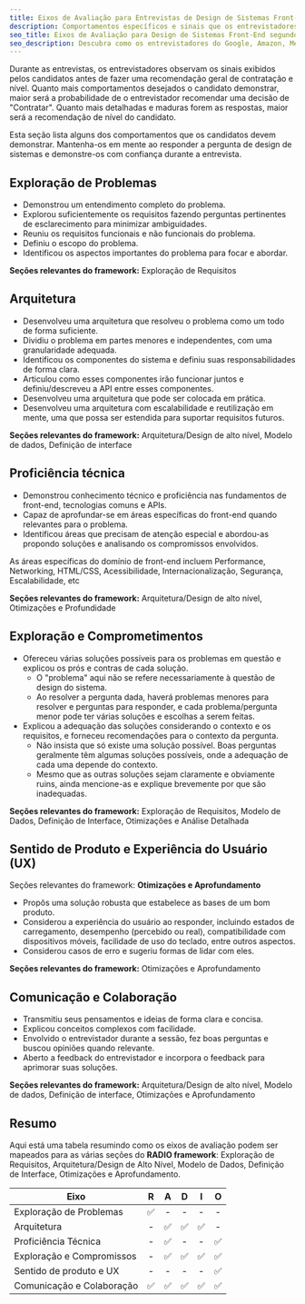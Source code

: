 ```yaml
---
title: Eixos de Avaliação para Entrevistas de Design de Sistemas Front-End
description: Comportamentos específicos e sinais que os entrevistadores observam durante entrevistas de design de sistemas front-end.
seo_title: Eixos de Avaliação para Design de Sistemas Front-End segundo ex-entrevistadores
seo_description: Descubra como os entrevistadores do Google, Amazon, Meta, Microsoft e outras empresas de tecnologia avaliam você nas entrevistas de design de sistemas front-end
---
```


Durante as entrevistas, os entrevistadores observam os sinais exibidos pelos candidatos antes de fazer uma recomendação geral de contratação e nível. Quanto mais comportamentos desejados o candidato demonstrar, maior será a probabilidade de o entrevistador recomendar uma decisão de "Contratar". Quanto mais detalhadas e maduras forem as respostas, maior será a recomendação de nível do candidato.

Esta seção lista alguns dos comportamentos que os candidatos devem demonstrar. Mantenha-os em mente ao responder a pergunta de design de sistemas e demonstre-os com confiança durante a entrevista.

## Exploração de Problemas

-   Demonstrou um entendimento completo do problema.
-   Explorou suficientemente os requisitos fazendo perguntas pertinentes de esclarecimento para minimizar ambiguidades.
-   Reuniu os requisitos funcionais e não funcionais do problema.
-   Definiu o escopo do problema.
-   Identificou os aspectos importantes do problema para focar e abordar.

<div className="mt-6 space-x-1 space-y-1 text-xs">
  <strong className="font-medium">Seções relevantes do framework:</strong>
  Exploração de Requisitos
</div>

## Arquitetura

-   Desenvolveu uma arquitetura que resolveu o problema como um todo de forma suficiente.
-   Dividiu o problema em partes menores e independentes, com uma granularidade adequada.
-   Identificou os componentes do sistema e definiu suas responsabilidades de forma clara.
-   Articulou como esses componentes irão funcionar juntos e definiu/descreveu a API entre esses componentes.
-   Desenvolveu uma arquitetura que pode ser colocada em prática.
-   Desenvolveu uma arquitetura com escalabilidade e reutilização em mente, uma que possa ser estendida para suportar requisitos futuros.

<div className="mt-6 space-x-1 space-y-1 text-xs">
  <strong className="font-medium">Seções relevantes do framework:</strong>
  Arquitetura/Design de alto nível, Modelo de dados, Definição de interface
</div>

## Proficiência técnica

-   Demonstrou conhecimento técnico e proficiência nas fundamentos de front-end, tecnologias comuns e APIs.
-   Capaz de aprofundar-se em áreas específicas do front-end quando relevantes para o problema.
-   Identificou áreas que precisam de atenção especial e abordou-as propondo soluções e analisando os compromissos envolvidos.

As áreas específicas do domínio de front-end incluem Performance, Networking, HTML/CSS, Acessibilidade, Internacionalização, Segurança, Escalabilidade, etc

<div className="mt-6 space-x-1 space-y-1 text-xs">
  <strong className="font-medium">Seções relevantes do framework:</strong>
  Arquitetura/Design de alto nível, Otimizações e Profundidade
</div>

## Exploração e Comprometimentos

-   Ofereceu várias soluções possíveis para os problemas em questão e explicou os prós e contras de cada solução.
    -   O "problema" aqui não se refere necessariamente à questão de design do sistema.
    -   Ao resolver a pergunta dada, haverá problemas menores para resolver e perguntas para responder, e cada problema/pergunta menor pode ter várias soluções e escolhas a serem feitas.
-   Explicou a adequação das soluções considerando o contexto e os requisitos, e forneceu recomendações para o contexto da pergunta.
    -   Não insista que só existe uma solução possível. Boas perguntas geralmente têm algumas soluções possíveis, onde a adequação de cada uma depende do contexto.
    -   Mesmo que as outras soluções sejam claramente e obviamente ruins, ainda mencione-as e explique brevemente por que são inadequadas.

<div className="mt-6 space-x-1 space-y-1 text-xs">
  <strong className="font-medium">Seções relevantes do framework:</strong>
 Exploração de Requisitos, Modelo de Dados, Definição de Interface, Otimizações e Análise Detalhada
</div>

## Sentido de Produto e Experiência do Usuário (UX)

Seções relevantes do framework: **Otimizações e Aprofundamento**

-   Propôs uma solução robusta que estabelece as bases de um bom produto.
-   Considerou a experiência do usuário ao responder, incluindo estados de carregamento, desempenho (percebido ou real), compatibilidade com dispositivos móveis, facilidade de uso do teclado, entre outros aspectos.
-   Considerou casos de erro e sugeriu formas de lidar com eles.

<div className="mt-6 space-x-1 space-y-1 text-xs">
  <strong className="font-medium">Seções relevantes do framework:</strong>
  Otimizações e Aprofundamento
</div>

## Comunicação e Colaboração

-   Transmitiu seus pensamentos e ideias de forma clara e concisa.
-   Explicou conceitos complexos com facilidade.
-   Envolvido o entrevistador durante a sessão, fez boas perguntas e buscou opiniões quando relevante.
-   Aberto a feedback do entrevistador e incorpora o feedback para aprimorar suas soluções.

<div className="mt-6 space-x-1 space-y-1 text-xs">
  <strong className="font-medium">Seções relevantes do framework:</strong>
  Arquitetura/Design de alto nível, Modelo de dados, Definição de interface, Otimizações e Aprofundamento
</div>

## Resumo

Aqui está uma tabela resumindo como os eixos de avaliação podem ser mapeados para as várias seções do **RADIO framework**: Exploração de Requisitos, Arquitetura/Design de Alto Nível, Modelo de Dados, Definição de Interface, Otimizações e Aprofundamento.

| Eixo                                |  R  |  A  |  D  |  I  |  O  |
| ----------------------------------- | :-: | :-: | :-: | :-: | :-: |
| Exploração de Problemas             |  ✅  |  -  |  -  |  -  |  -  |
| Arquitetura                         |  -  |  ✅  |  ✅  |  ✅  |  -  |
| Proficiência Técnica                |  -  |  ✅  |  -  |  -  |  ✅  |
| Exploração e Compromissos           |  -  |  ✅  |  ✅  |  ✅  |  ✅  |
| Sentido de produto e UX             |  -  |  -  |  -  |  -  |  ✅  |
| Comunicação e Colaboração           |  ✅  |  ✅  |  ✅  |  ✅  |  ✅  |

